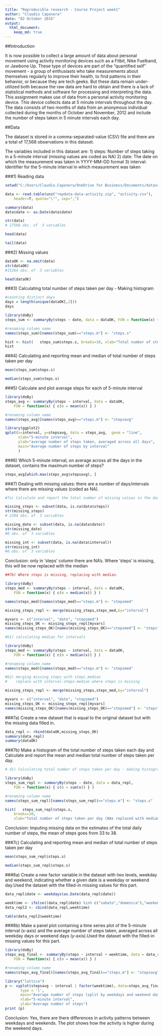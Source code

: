 ```yaml
---
title: "Reproducible research - Course Project week1"
author: "Claudio Caponera"
date: "02 October 2016"
output:
  html_document:
    keep_md: true
---
```


##Introduction

It is now possible to collect a large amount of data about personal movement using activity monitoring devices such as a Fitbit, Nike Fuelband, or Jawbone Up. These type of devices are part of the "quantified self" movement - a group of enthusiasts who take measurements about themselves regularly to improve their health, to find patterns in their behavior, or because they are tech geeks. But these data remain under-utilized both because the raw data are hard to obtain and there is a lack of statistical methods and software for processing and interpreting the data.
This assignment makes use of data from a personal activity monitoring device. This device collects data at 5 minute intervals throughout the day. The data consists of two months of data from an anonymous individual collected during the months of October and November, 2012 and include the number of steps taken in 5 minute intervals each day.

##Data

The dataset is stored in a comma-separated-value (CSV) file and there are a total of 17,568 observations in this dataset.

The variables included in this dataset are:
1) steps: Number of steps taking in a 5-minute interval (missing values are coded as NA)
2) date: The date on which the measurement was taken in YYYY-MM-DD format
3) interval: Identifier for the 5-minute interval in which measurement was taken


###1) Reading data

```r
setwd("C:/Users/Claudio.Caponera/OneDrive for Business/Documents/datascience/Reproducible_Research")
```

```r
data <- read.table(unz("repdata-data-activity.zip", "activity.csv"), 
	header=T, quote="\"", sep=",")
```

```r
summary(data)
data$date <- as.Date(data$date) 
```

```r
str(data)
# 17568 obs. of  3 variables
```

```r
head(data)
```

```r
tail(data)
```

###2) Missing values

```r
dataOK <- na.omit(data)
str(dataOK)
#15264 obs. of  3 variables
```

```r
head(dataOK)

```


###3) Calculating total number of steps taken per day - Making histogram

```r
#counting distinct days
days = length(unique(dataOK[,2]))
days

library(doBy)
steps_sum <- summaryBy(steps ~ date, data = dataOK,	FUN = function(x) { c(m = sum(x)) } )

#renaming column name
names(steps_sum)[names(steps_sum)=="steps.m"] <- "steps.s"

hist <- hist(	steps_sum$steps.s, breaks=10, xlab="Total number of steps taken per day")
hist
```


###4) Calculating and reporting mean and median of total number of steps taken per day

```r
mean(steps_sum$steps.s) 
```

```r
median(steps_sum$steps.s) 
```

###5) Calculate and plot average steps for each of 5-minute interval

```r
library(doBy)
steps_avg <- summaryBy(steps ~ interval, data = dataOK, 
 	FUN = function(x) { c(m = mean(x)) } )

#renaming column name
names(steps_avg)[names(steps_avg)=="steps.m"] <- "stepsavg"

library(ggplot2)
qplot(x=interval, y=stepsavg, data = steps_avg,  geom = "line",
      xlab="5-minute interval",
      ylab="average number of steps taken, averaged across all days",
      main="Average number of steps by interval"
      )
```

###6) Which 5-minute interval, on average across all the days in the dataset, contains the maximum number of steps?

```r
steps_avg[which.max(steps_avg$stepsavg), ]
```

###7) Dealing with missing values: there are a number of days/intervals where there are missing values (coded as NA).

```r
#7a) Calculate and report the total number of missing values in the dataset

missing_steps <- subset(data, is.na(data$steps))
str(missing_steps)
# 2304 obs. of  3 variables
```

```r
missing_date <- subset(data, is.na(data$date))
str(missing_date)
#0 obs. of  3 variables
```

```r
missing_int <- subset(data, is.na(data$interval))
str(missing_int)
#0 obs. of  3 variables
```
Conclusion: only in 'steps' column there are NA's. Where 'steps' is missing, this will be now replaced with the median

```r
##7b) Where steps is missing, replacing with median.

library(doBy)
steps_med <- summaryBy(steps ~ interval, data = dataOK, 
 	FUN = function(x) { c(m = median(x)) } )

names(steps_med)[names(steps_med)=="steps.m"] <- "stepsmed"

missing_steps_repl <- merge(missing_steps,steps_med,by="interval")

myvars <- c("interval", "date", "stepsmed")
missing_steps_OK <- missing_steps_repl[myvars]
names(missing_steps_OK)[names(missing_steps_OK)=="stepsmed"] <- "steps" 

#b1) calculating median for intervals

library(doBy)
steps_med <- summaryBy(steps ~ interval, data = dataOK, 
 	FUN = function(x) { c(m = median(x)) } )

#renaming column name
names(steps_med)[names(steps_med)=="steps.m"] <- "stepsmed"

#b2) merging missing_steps with steps_median
#    replace with interval-steps-median where steps is missing

missing_steps_repl <- merge(missing_steps,steps_med,by="interval")

myvars <- c("interval", "date", "stepsmed")
missing_steps_OK <- missing_steps_repl[myvars]
names(missing_steps_OK)[names(missing_steps_OK)=="stepsmed"] <- "steps" 
```

###7a) Create a new dataset that is equal to the original dataset but with the missing data filled in.

```r
data_repl <- rbind(dataOK,missing_steps_OK)
summary(data_repl)
summary(dataOK)
```

###7b) Make a histogram of the total number of steps taken each day and Calculate and report the mean and median total number of steps taken per day.

```r
# d1) Calculating total number of steps taken per day - making histogram

library(doBy)
steps_sum_repl <- summaryBy(steps ~ date, data = data_repl, 
 	FUN = function(x) { c(m = sum(x)) } )

#renaming column name
names(steps_sum_repl)[names(steps_sum_repl)=="steps.m"] <- "steps.s"

hist(	steps_sum_repl$steps.s, 
	breaks=10, 
	xlab="Total number of steps taken per day (NAs replaced with median)")
```

Conclusion: Imputing missing data on the estimates of the total daily number of steps, the mean of steps goes from 33 to 38. 

###7c) Calculating and reporting mean and median of total number of steps taken per day

```r
mean(steps_sum_repl$steps.s) 
```

```r
median(steps_sum_repl$steps.s) 
```

###8a) Create a new factor variable in the dataset with two levels, weekday and weekend, indicating whether a given date is a weekday or weekend day.Used the dataset with the filled-in missing values for this part. 

```r
data_repl$date <- weekdays(as.Date(data_repl$date))

weektime <- ifelse((data_repl$date) %in% c("sabato","domenica"),"weekend","weekday")
data_repl2 <- cbind(data_repl,weektime)

table(data_repl2$weektime)
```


###8b) Make a panel plot containing a time series plot of the 5-minute interval (x-axis) and the average number of steps taken, averaged across all weekday days or weekend days (y-axis).Used the dataset with the filled-in missing values for this part.

```r
library(doBy)
steps_avg_final <- summaryBy(steps ~ interval + weektime, data = data_repl2, 
 	FUN = function(x) { c(m = mean(x)) } )

#renaming column name
names(steps_avg_final)[names(steps_avg_final)=="steps.m"] <- "stepsavg"

library("lattice")
p <- xyplot(stepsavg ~ interval | factor(weektime), data=steps_avg_final, 
       type = 'l',
       main="Average number of steps (split by weekdays and weekend days",
       xlab="5-minute interval",
       ylab="Average number of steps")
print (p)    
```   

Conclusion: Yes, there are there differences in activity patterns between weekdays and weekends. The plot shows how the activity is higher during the weekend days.